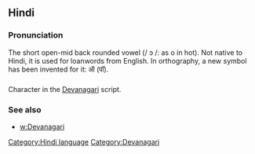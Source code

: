== Hindi ==

=== Pronunciation ===
The short open-mid back rounded vowel (/ ɔ /: as o in hot). Not native to Hindi, it is used for loanwords from English. In orthography, a new symbol has been invented for it: ऑ (पॉ). 

=== ===

Character in the [[Devanagari]] script.

=== See also ===

* [[w:Devanagari]]

[[Category:Hindi language]]
[[Category:Devanagari]]